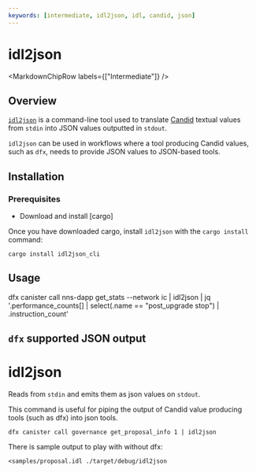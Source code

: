 ```yaml
---
keywords: [intermediate, idl2json, idl, candid, json]
---
```



# idl2json

<MarkdownChipRow labels={["Intermediate"]} />


## Overview

[`idl2json`](https://github.com/dfinity/idl2json/tree/main) is a command-line tool used to translate [Candid](https://github.com/dfinity/candid) textual values from `stdin` into JSON values outputted in `stdout`.

`idl2json` can be used in workflows where a tool producing Candid values, such as `dfx`, needs to provide JSON values to JSON-based tools.

## Installation

### Prerequisites

- Download and install [cargo]

Once you have downloaded cargo, install `idl2json` with the `cargo install` command:

```
cargo install idl2json_cli
```

## Usage



dfx canister call nns-dapp get_stats --network ic | idl2json | jq '.performance_counts[] | select(.name == "post_upgrade stop") | .instruction_count'

## `dfx` supported JSON output




idl2json
========

Reads  from `stdin` and emits them as json values on `stdout`.

This command is useful for piping the output of Candid value producing tools (such as dfx) into json tools.

```
dfx canister call governance get_proposal_info 1 | idl2json
```

There is sample output to play with without dfx:

```
<samples/proposal.idl ./target/debug/idl2json
```

